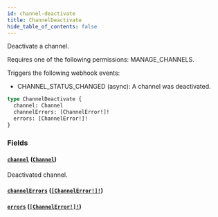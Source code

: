 ```yaml
---
id: channel-deactivate
title: ChannelDeactivate
hide_table_of_contents: false
---
```


Deactivate a channel.

Requires one of the following permissions: MANAGE_CHANNELS.

Triggers the following webhook events:

- CHANNEL_STATUS_CHANGED (async): A channel was deactivated.

```graphql
type ChannelDeactivate {
  channel: Channel
  channelErrors: [ChannelError!]!
  errors: [ChannelError!]!
}
```

### Fields

#### [`channel`](#) ([`Channel`](../../../developer/api-reference/objects/channel))

Deactivated channel.

#### [`channelErrors`](#) ([`[ChannelError!]!`](../../../developer/api-reference/objects/channel-error))

#### [`errors`](#) ([`[ChannelError!]!`](../../../developer/api-reference/objects/channel-error))
